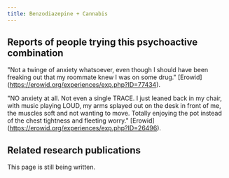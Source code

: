 ---
title: Benzodiazepine + Cannabis
---

## Reports of people trying this psychoactive combination

"Not a twinge of anxiety whatsoever, even though I should have been freaking out that my roommate knew I was on some drug." [Erowid] (https://erowid.org/experiences/exp.php?ID=77434).

"NO anxiety at all. Not even a single TRACE. I just leaned back in my chair, with music playing LOUD, my arms splayed out on the desk in front of me, the muscles soft and not wanting to move. Totally enjoying the pot instead of the chest tightness and fleeting worry." [Erowid] (https://erowid.org/experiences/exp.php?ID=26496).

## Related research publications

This page is still being written.
